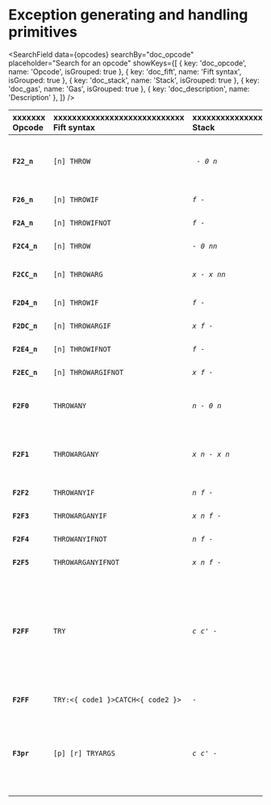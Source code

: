 
# Exception generating and handling primitives

<SearchField
  data={opcodes}
  searchBy="doc_opcode"
  placeholder="Search for an opcode"
  showKeys={[
    { key: 'doc_opcode', name: 'Opcode', isGrouped: true },
    { key: 'doc_fift', name: 'Fift syntax', isGrouped: true },
    { key: 'doc_stack', name: 'Stack', isGrouped: true },
    { key: 'doc_gas', name: 'Gas', isGrouped: true },
    { key: 'doc_description', name: 'Description' },
  ]}
/>

| xxxxxxx<br/>Opcode | xxxxxxxxxxxxxxxxxxxxxxxxxxxx<br/>Fift syntax | xxxxxxxxxxxxxxxxx<br/>Stack | xxxxxxxxxxxxxxxxxxxxxxxxxxxxxxxxxxxxxx<br/>Description | xxxx<br/>Gas |
|:-|:-|:-|:-|:-|
| **`F22_n`** | `[n] THROW` | _` - 0 n`_ | Throws exception `0 <= n <= 63` with parameter zero.<br/>In other words, it transfers control to the continuation in `c2`, pushing `0` and `n` into its stack, and discarding the old stack altogether. | `76` |
| **`F26_n`** | `[n] THROWIF` | _`f - `_ | Throws exception `0 <= n <= 63` with  parameter zero only if integer `f!=0`. | `26/76` |
| **`F2A_n`** | `[n] THROWIFNOT` | _`f - `_ | Throws exception `0 <= n <= 63` with parameter zero only if integer `f=0`. | `26/76` |
| **`F2C4_n`** | `[n] THROW` | _`- 0 nn`_ | For `0 <= n < 2^11`, an encoding of [`[n] THROW`](#instr-throw-short) for larger values of `n`. | `84` |
| **`F2CC_n`** | `[n] THROWARG` | _`x - x nn`_ | Throws exception `0 <= n <  2^11` with parameter `x`, by copying `x` and `n` into the stack of `c2` and transferring control to `c2`. | `84` |
| **`F2D4_n`** | `[n] THROWIF` | _`f - `_ | For `0 <= n < 2^11`, an encoding of [`[n] THROWIF`](#instr-throwif-short) for larger values of `n`. | `34/84` |
| **`F2DC_n`** | `[n] THROWARGIF` | _`x f - `_ | Throws exception `0 <= nn < 2^11` with parameter `x` only if integer `f!=0`. | `34/84` |
| **`F2E4_n`** | `[n] THROWIFNOT` | _`f - `_ | For `0 <= n < 2^11`, an encoding of [`[n] THROWIFNOT`](#instr-throwifnot-short) for larger values of `n`. | `34/84` |
| **`F2EC_n`** | `[n] THROWARGIFNOT` | _`x f - `_ | Throws exception `0 <= n < 2^11` with parameter `x` only if integer `f=0`. | `34/84` |
| **`F2F0`** | `THROWANY` | _`n - 0 n`_ | Throws exception `0 <= n < 2^16` with parameter zero.<br/>Approximately equivalent to [`ZERO`](#instr-zero) [`SWAP`](#instr-swap) [`THROWARGANY`](#instr-throwargany). | `76` |
| **`F2F1`** | `THROWARGANY` | _`x n - x n`_ | Throws exception `0 <= n < 2^16` with parameter `x`, transferring control to the continuation in `c2`.<br/>Approximately equivalent to [`c2 PUSHCTR`](#instr-pushctr) [`2 JMPXARGS`](#instr-jmpxargs). | `76` |
| **`F2F2`** | `THROWANYIF` | _`n f - `_ | Throws exception `0 <= n < 2^16` with parameter zero only if `f!=0`. | `26/76` |
| **`F2F3`** | `THROWARGANYIF` | _`x n f - `_ | Throws exception `0 <= n<2^16` with parameter `x` only if `f!=0`. | `26/76` |
| **`F2F4`** | `THROWANYIFNOT` | _`n f - `_ | Throws exception `0 <= n<2^16` with parameter zero only if `f=0`. | `26/76` |
| **`F2F5`** | `THROWARGANYIFNOT` | _`x n f - `_ | Throws exception `0 <= n<2^16` with parameter `x` only if `f=0`. | `26/76` |
| **`F2FF`** | `TRY` | _`c c' - `_ | Sets `c2` to `c'`, first saving the old value of `c2` both into the savelist of `c'` and into the savelist of the current continuation, which is stored into `c.c0` and `c'.c0`. Then runs `c` similarly to [`EXECUTE`](#instr-execute). If `c` does not throw any exceptions, the original value of `c2` is automatically restored on return from `c`. If an exception occurs, the execution is transferred to `c'`, but the original value of `c2` is restored in the process, so that `c'` can re-throw the exception by [`THROWANY`](#instr-throwany) if it cannot handle it by itself. | `26` |
| **`F2FF`** | `TRY:<{ code1 }>CATCH<{ code2 }>` | _`-`_ | Equivalent to [`<{ code1 }> CONT`](#instr-pushcont) [`<{ code2 }> CONT`](#instr-pushcont) [`TRY`](#instr-try). |  |
| **`F3pr`** | `[p] [r] TRYARGS` | _`c c' - `_ | Similar to [`TRY`](#instr-try), but with [`[p] [r] CALLXARGS`](#instr-callxargs) internally used instead of [`EXECUTE`](#instr-execute).<br/>In this way, all but the top `0 <= p <= 15` stack elements will be saved into current continuation's stack, and then restored upon return from either `c` or `c'`, with the top `0 <= r <= 15` values of the resulting stack of `c` or `c'` copied as return values. | `26` |
